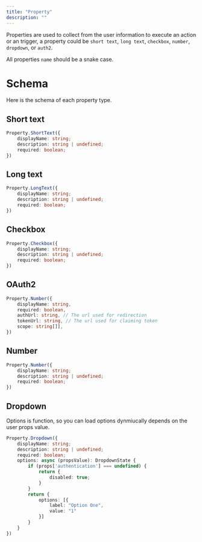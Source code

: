 ```yaml
---
title: "Property"
description: ""
---
```


Properties are used to collect from the user information to execute an action or an trigger, a property could be `short text`, `long text`, `checkbox`, `number`, `dropdown`, or `auth2`.

All properties `name` should be a snake case.

# Schema

Here is the schema of each property type.

## Short text

```typescript
Property.ShortText({
	displayName: string;
	description: string | undefined;
	required: boolean;
})
```


## Long text

```typescript
Property.LongText({
	displayName: string;
	description: string | undefined;
	required: boolean;
})
```

## Checkbox 

```typescript
Property.Checkbox({
	displayName: string;
	description: string | undefined;
	required: boolean;
})
```


## OAuth2 

```typescript
Property.Number({
    displayName: string,
    required: boolean,
    authUrl: string, // The url used for redirection
    tokenUrl: string, // The url used for claiming token
    scope: string[]],
})
```


## Number 

```typescript
Property.Number({
	displayName: string;
	description: string | undefined;
	required: boolean;
})
```

## Dropdown 

Options is function, so you can load options dynmiucally depends on the user props value.

```typescript
Property.Dropdown({
    displayName: string;
    description: string | undefined;
    required: boolean;
    options: async (propsValue): DropdownState {
        if (props['authentication'] === undefined) {
            return {
                disabled: true;
            }
        }
        return {
            options: [{
                label: "Option One",
                value: "1"
            }]
        }
    }
})
```
